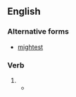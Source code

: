 ==English==

===Alternative forms===
* [[mightest]]

===Verb===
{{head|en|verb form|cat2=for the alternative form see [[mightest]]}}

# {{en-archaic second-person singular past of|may}}
#* {{RQ:Scott Talisman|passage=We think thou '''mightst''' find in that camp some cavalier who, for the love of truth and his own augmentation of honour, will do battle with this same traitor of Montserrat.}}